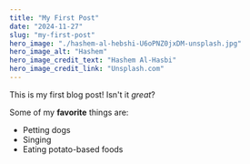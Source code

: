 ```yaml
---
title: "My First Post"
date: "2024-11-27"
slug: "my-first-post"
hero_image: "./hashem-al-hebshi-U6oPNZ0jxDM-unsplash.jpg"
hero_image_alt: "Hashem"
hero_image_credit_text: "Hashem Al-Hasbi"
hero_image_credit_link: "Unsplash.com"
---
```


This is my first blog post! Isn't it _great_?

Some of my **favorite** things are:

- Petting dogs
- Singing
- Eating potato-based foods
